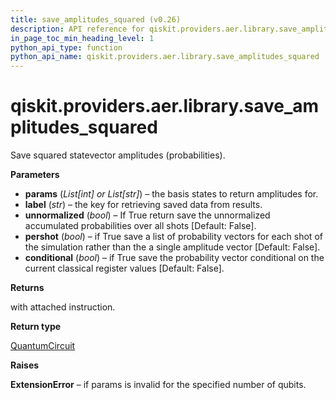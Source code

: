```yaml
---
title: save_amplitudes_squared (v0.26)
description: API reference for qiskit.providers.aer.library.save_amplitudes_squared in qiskit v0.26
in_page_toc_min_heading_level: 1
python_api_type: function
python_api_name: qiskit.providers.aer.library.save_amplitudes_squared
---
```


<span id="qiskit-providers-aer-library-save-amplitudes-squared" />

# qiskit.providers.aer.library.save\_amplitudes\_squared

<Function id="qiskit.providers.aer.library.save_amplitudes_squared" isDedicatedPage={true} github="https://github.com/qiskit/qiskit-aer/tree/stable/0.8/qiskit/providers/aer/library/save_instructions/save_amplitudes.py" signature="save_amplitudes_squared(self, params, label='amplitudes_squared', unnormalized=False, pershot=False, conditional=False)">
  Save squared statevector amplitudes (probabilities).

  **Parameters**

  *   **params** (*List\[int] or List\[str]*) – the basis states to return amplitudes for.
  *   **label** (*str*) – the key for retrieving saved data from results.
  *   **unnormalized** (*bool*) – If True return save the unnormalized accumulated probabilities over all shots \[Default: False].
  *   **pershot** (*bool*) – if True save a list of probability vectors for each shot of the simulation rather than the a single amplitude vector \[Default: False].
  *   **conditional** (*bool*) – if True save the probability vector conditional on the current classical register values \[Default: False].

  **Returns**

  with attached instruction.

  **Return type**

  [QuantumCircuit](qiskit.circuit.QuantumCircuit "qiskit.circuit.QuantumCircuit")

  **Raises**

  **ExtensionError** – if params is invalid for the specified number of qubits.
</Function>

